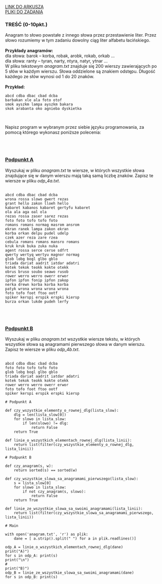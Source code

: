 
<div className="box_link"><a className="link  link_materials" target="_blank" href="https://cke.gov.pl/images/_EGZAMIN_MATURALNY_OD_2015/Arkusze_egzaminacyjne/2010/Informatyka/pr_ii.pdf">LINK DO ARKUSZA</a>
<br/>
<a className="link  link_materials" href="https://cke.gov.pl/images/_EGZAMIN_MATURALNY_OD_2015/Arkusze_egzaminacyjne/2010/Informatyka/Dane_PR.rar"> PLIKI DO ZADANIA</a>

<br/>
</div>

### TREŚĆ (0-10pkt.)
Anagram to słowo powstałe z innego słowa przez przestawienie liter. Przez słowo rozumiemy
w tym zadaniu dowolny ciąg liter alfabetu łacińskiego.<br/><br/>
<b>Przykłady anagramów:<br/></b>
dla słowa: barok – korba, robak, arobk, rokab, orkab …<br/>
dla słowa: ranty – tyran, narty, ntyra, natyr, ytnar …<br/>
W pliku tekstowym <i>anagram.txt</i> znajduje się 200 wierszy zawierających po 5 słów
w każdym wierszu. Słowa oddzielone są znakiem odstępu. Długość każdego ze słów wynosi
od 1 do 20 znaków.<br/><br/>
<b>Przykład:<br/></b> 


```text
abcd cdba dbac cbad dcba
barbakan xle ala foto otof
smok ayszkm lampa ayszkm bakara
skok arabanta oko agnieba dyskietka
```

<br/>

Napisz program w wybranym przez siebie języku programowania, za pomocą którego
wykonasz poniższe polecenia: 

<br/><br/>

### <u>Podpunkt A</u>
Wyszukaj w pliku <i>anagram.txt</i> te wiersze, w których wszystkie słowa znajdujące się
w danym wierszu mają taką samą liczbę znaków. Zapisz te wiersze w pliku
<i>odp_4a.txt</i>.
<br/><br/>
<Dropdown title="ODPOWIEDŹ">

```text
abcd cdba dbac cbad dcba
wrona rossa slowo gwert rezas
grant hello zakon lloeh hello
kabaret kabanos kabaret gertyfu kabaret
ola ala aga oal ola
rezas rossa zaser sarez rezas
foto foto tofo tofo foto
romans romans normag masrom ansrom
ekran ranek lampa zakon ekran
korba orkan delpu pudel udelp
czek azer reza zare rzea
cebula romans romans mansro romans
kruk kruk buka zuka nuka
agent rossa serce cerse sdfrt
qwerty wertyq wertyu magnor normag
glob lobg bogl glbo gblo
triada dariat aadrit iatdar adatri
kotek tekok teokk kokte otekk
obrus bruso soubo seawo rusob
rower werro werro owerr erwor
ipfon ipfon fonip ipfon zakop
nerka drewn korba korba korba
patyk wrona wrona wrona wrona
foto tofo foot ftoo ootf
spiker kerspi erspik erspki kiersp
burza orkan lukde pudeh lerfy 
```

</Dropdown>

<br/><br/>

### <u>Podpunkt B</u>
Wyszukaj w pliku <i>anagram.txt</i> wszystkie wiersze tekstu, w których wszystkie słowa
są anagramami pierwszego słowa w danym wierszu. Zapisz te wiersze w pliku
<i>odp_4b.txt</i>.
<br/>
<br/>
<Dropdown title="ODPOWIEDŹ">

```text
abcd cdba dbac cbad dcba
foto foto tofo tofo foto
glob lobg bogl glbo gblo
triada dariat aadrit iatdar adatri
kotek tekok teokk kokte otekk
rower werro werro owerr erwor
foto tofo foot ftoo ootf
spiker kerspi erspik erspki kiersp 
```

</Dropdown>

<Dropdown title="PRZYKŁADOWE ROZWIĄZANIE - PYTHON">

```
# Podpunkt A

def czy_wszystkie_elementy_o_rownej_dlg(lista_slow):
    dlg = len(lista_slow[0])
    for slowo in lista_slow:
        if len(slowo) != dlg:
            return False
    return True

def linie_o_wszystkich_elementach_rownej_dlg(lista_linii):
    return list(filter(czy_wszystkie_elementy_o_rownej_dlg, lista_linii))

# Podpunkt B

def czy_anagram(s, w):
    return sorted(s) == sorted(w)

def czy_wszystkie_slowa_sa_anagramami_pierwszego(lista_slow):
    s = lista_slow[0]
    for slowo in lista_slow:
        if not czy_anagram(s, slowo):
            return False
    return True

def linie_ze_wszystkie_slowa_sa_swoimi_anagramami(lista_linii):
    return list(filter(czy_wszystkie_slowa_sa_anagramami_pierwszego, lista_linii))

# Main

with open('anagram.txt', 'r') as plik:
    dane = [ a.strip().split(" ") for a in plik.readlines()]

odp_A = linie_o_wszystkich_elementach_rownej_dlg(dane)
print("A)")
for s in odp_A: print(s)
print("\n")
#
print("B)")
odp_B = linie_ze_wszystkie_slowa_sa_swoimi_anagramami(dane)
for s in odp_B: print(s)
```

</Dropdown>



